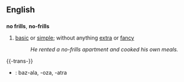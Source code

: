 ==English==
==={{idiom}}===
'''no frills''', '''no-frills'''
#[[basic]] or [[simple]]; without anything [[extra]] or [[fancy]]
#:''He rented a no-frills apartment and cooked his own meals.''

{{-trans-}}

* {{io}} : baz-ala, -oza, -atra